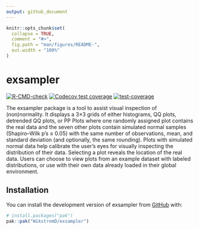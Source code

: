 ```yaml
---
output: github_document
---
```


<!-- README.md is generated from README.Rmd. Please edit that file -->

```r
knitr::opts_chunk$set(
  collapse = TRUE,
  comment = "#>",
  fig.path = "man/figures/README-",
  out.width = "100%"
)
```

# exsampler

<!-- badges: start -->
[![R-CMD-check](https://github.com/WikstromD/exsampler/actions/workflows/R-CMD-check.yaml/badge.svg)](https://github.com/WikstromD/exsampler/actions/workflows/R-CMD-check.yaml)
[![Codecov test coverage](https://codecov.io/gh/WikstromD/exsampler/graph/badge.svg)](https://app.codecov.io/gh/WikstromD/exsampler)
[![test-coverage](https://github.com/WikstromD/exsampler/actions/workflows/test-coverage.yaml/badge.svg)](https://github.com/WikstromD/exsampler/actions/workflows/test-coverage.yaml)
<!-- badges: end -->

The exsampler package is a tool to assist visual inspection of (non)normality. It displays a 3×3 grids of either histograms, QQ plots, detrended QQ plots, or PP Plots where one randomly assigned plot contains the real data and the seven other plots contain simulated normal samples (Shapiro–Wilk p's ≤ 0.05) with the same number of observations, mean, and standard deviation (and optionally, the same rounding). Plots with simulated normal data help calibrate the user's eyes for visually inspecting the distribution of their data. Selecting a plot reveals the location of the real data. Users can choose to view plots from an example dataset with labeled distributions, or use with their own data already loaded in their global environment.



## Installation

You can install the development version of exsampler from [GitHub](https://github.com/) with:

``` r
# install.packages("pak")
pak::pak("WikstromD/exsampler")
```